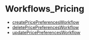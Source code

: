 
# Workflows\_Pricing

- [createPricePreferencesWorkflow](../Workflows_Pricing/functions/core_flows.Pricing.Workflows_Pricing.createPricePreferencesWorkflow/page.mdx)
- [deletePricePreferencesWorkflow](../Workflows_Pricing/functions/core_flows.Pricing.Workflows_Pricing.deletePricePreferencesWorkflow/page.mdx)
- [updatePricePreferencesWorkflow](../Workflows_Pricing/functions/core_flows.Pricing.Workflows_Pricing.updatePricePreferencesWorkflow/page.mdx)
